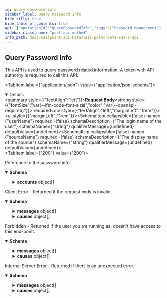 ```yaml
---
id: query-password-info
sidebar_label: Query Password Info
hide_title: true
hide_table_of_contents: true
api: {"operationId":"queryPasswordInfo","tags":["Password Management"],"description":"This API is used to query password related information. A token with API authority is required to call this API.","requestBody":{"required":true,"content":{"application/json":{"schema":{"type":"object","properties":{"userName":{"type":"string","description":"The login name of the user","example":"Abby.Smith"},"sourceName":{"type":"string","description":"The display name of the source","example":"My-AD"}}},"example":{"userName":"Abby.Smith","sourceName":"My-AD"}}}},"responses":{"200":{"description":"Reference to the password info.","content":{"application/json":{"schema":{"type":"object","properties":{"identityId":{"type":"string","example":"2c918085744fec4301746f9a5bce4605"},"sourceId":{"type":"string","example":"2c918083746f642c01746f990884012a"},"publicKeyId":{"type":"string","example":"N2M1OTJiMGEtMDJlZS00ZWU3LTkyYTEtNjA5YmI5NWE3ZWVh"},"publicKey":{"type":"string","description":"User's public key with Base64 encoding","example":"MIIBIjANBgkqhkiG9w0BAQEFAAOCAQ8AMIIBCgKCAQEAuGFkWi2J75TztpbaPKd36bJnIB3J8gZ6UcoS9oSDYsqBzPpTsfZXYaEf4Y4BKGgJIXmE/lwhwuj7mU1itdZ2qTSNFtnXA8Fn75c3UUkk+h+wdZbkuSmqlsJo3R1OnJkwkJggcAy9Jvk9jlcrNLWorpQ1w9raUvxtvfgkSdq153KxotenQ1HciSyZ0nA/Kw0UaucLnho8xdRowZs11afXGXA9IT9H6D8T6zUdtSxm0nAyH+mluma5LdTfaM50W3l/L8q56Vrqmx2pZIiwdx/0+g3Y++jV70zom0ZBkC1MmSoLMrQYG5OICNjr72f78B2PaGXfarQHqARLjKpMVt9YIQIDAQAB"},"accounts":{"type":"array","description":"Account info related to queried identity and source","items":{"type":"object","properties":{"accountId":{"type":"string","description":"Account ID of the account. This is specified per account schema in the source configuration. It is used to distinguish accounts. More info can be found here https://community.sailpoint.com/t5/IdentityNow-Connectors/How-do-I-designate-an-account-attribute-as-the-Account-ID-for-a/ta-p/80350","example":"CN=Abby Smith,OU=Austin,OU=Americas,OU=Demo,DC=seri,DC=acme,DC=com"},"accountName":{"type":"string","description":"Display name of the account. This is specified per account schema in the source configuration. It is used to display name of the account. More info can be found here https://community.sailpoint.com/t5/IdentityNow-Connectors/How-do-I-designate-an-account-attribute-as-the-Account-Name-for/ta-p/74008","example":"Abby.Smith"}}}},"policies":{"type":"array","description":"Password constraints","items":{"type":"string"},"example":["passwordRepeatedChar is 3","passwordMinAlpha is 1","passwordMinLength is 5","passwordMinNumeric is 1"]}}},"example":{"identityId":"2c918085744fec4301746f9a5bce4611","sourceId":"2c918083746f642c01746f9908840111","publicKeyId":"N2M1OTJiMGEtMDJlZS00ZWU3LTkyYTEtNjA5YmI5NWE3ZWVA","publicKey":"AIIBIjANBgkqhkiG9w0BAQEFAAOCAQ8AMIIBCgKCAQEAuGFkWi2J75TztpbaPKd36bJnIB3J8gZ6UcoS9oSDYsqBzPpTsfZXYaEf4Y4BKGgJIXmE/lwhwuj7mU1itdZ2qTSNFtnXA8Fn75c3UUkk+h+wdZbkuSmqlsJo3R1OnJkwkJggcAy9Jvk9jlcrNLWorpQ1w9raUvxtvfgkSdq153KxotenQ1HciSyZ0nA/Kw0UaucLnho8xdRowZs11afXGXA9IT9H6D8T6zUdtSxm0nAyH+mluma5LdTfaM50W3l/L8q56Vrqmx2pZIiwdx/0+g3Y++jV70zom0ZBkC1MmSoLMrQYG5OICNjr72f78B2PaGXfarQHqARLjKpMVt9YIQIDAQAB","accounts":[{"accountId":"CN=Abby Smith,OU=Austin,OU=Americas,OU=Demo,DC=seri,DC=acme,DC=com","accountName":"Abby.Smith"}],"policies":["passwordRepeatedChar is 3","passwordMinAlpha is 1","passwordMinLength is 5","passwordMinNumeric is 1"]}}}},"400":{"description":"Client Error - Returned if the request body is invalid.","content":{"application/json":{"schema":{"type":"object","properties":{"detailCode":{"type":"string","description":"Fine-grained error code providing more detail of the error.","example":"400.1 Bad Request Content"},"trackingId":{"type":"string","description":"Unique tracking id for the error.","example":"e7eab60924f64aa284175b9fa3309599"},"messages":{"type":"array","description":"Generic localized reason for error","items":{"type":"object","properties":{"locale":{"type":"string","description":"The locale for the message text, a BCP 47 language tag.","example":"en-US"},"localeOrigin":{"type":"string","enum":["DEFAULT","REQUEST"],"description":"An indicator of how the locale was selected. *DEFAULT* means the locale is the system default. *REQUEST* means the locale was selected from the request context (i.e., best match based on the *Accept-Language* header). Additional values may be added in the future without notice.","example":"DEFAULT"},"text":{"type":"string","description":"Actual text of the error message in the indicated locale.","example":"The request was syntactically correct but its content is semantically invalid."}}}},"causes":{"type":"array","description":"Plain-text descriptive reasons to provide additional detail to the text provided in the messages field","items":{"type":"object","properties":{"locale":{"type":"string","description":"The locale for the message text, a BCP 47 language tag.","example":"en-US"},"localeOrigin":{"type":"string","enum":["DEFAULT","REQUEST"],"description":"An indicator of how the locale was selected. *DEFAULT* means the locale is the system default. *REQUEST* means the locale was selected from the request context (i.e., best match based on the *Accept-Language* header). Additional values may be added in the future without notice.","example":"DEFAULT"},"text":{"type":"string","description":"Actual text of the error message in the indicated locale.","example":"The request was syntactically correct but its content is semantically invalid."}}}}}}}}},"403":{"description":"Forbidden - Returned if the user you are running as, doesn't have access to this end-point.","content":{"application/json":{"schema":{"type":"object","properties":{"detailCode":{"type":"string","description":"Fine-grained error code providing more detail of the error.","example":"400.1 Bad Request Content"},"trackingId":{"type":"string","description":"Unique tracking id for the error.","example":"e7eab60924f64aa284175b9fa3309599"},"messages":{"type":"array","description":"Generic localized reason for error","items":{"type":"object","properties":{"locale":{"type":"string","description":"The locale for the message text, a BCP 47 language tag.","example":"en-US"},"localeOrigin":{"type":"string","enum":["DEFAULT","REQUEST"],"description":"An indicator of how the locale was selected. *DEFAULT* means the locale is the system default. *REQUEST* means the locale was selected from the request context (i.e., best match based on the *Accept-Language* header). Additional values may be added in the future without notice.","example":"DEFAULT"},"text":{"type":"string","description":"Actual text of the error message in the indicated locale.","example":"The request was syntactically correct but its content is semantically invalid."}}}},"causes":{"type":"array","description":"Plain-text descriptive reasons to provide additional detail to the text provided in the messages field","items":{"type":"object","properties":{"locale":{"type":"string","description":"The locale for the message text, a BCP 47 language tag.","example":"en-US"},"localeOrigin":{"type":"string","enum":["DEFAULT","REQUEST"],"description":"An indicator of how the locale was selected. *DEFAULT* means the locale is the system default. *REQUEST* means the locale was selected from the request context (i.e., best match based on the *Accept-Language* header). Additional values may be added in the future without notice.","example":"DEFAULT"},"text":{"type":"string","description":"Actual text of the error message in the indicated locale.","example":"The request was syntactically correct but its content is semantically invalid."}}}}}},"examples":{"403":{"summary":"An example of a 403 response object","value":{"detailCode":"403 Forbidden","trackingId":"b21b1f7ce4da4d639f2c62a57171b427","messages":[{"locale":"en-US","localeOrigin":"DEFAULT","text":"The server understood the request but refuses to authorize it."}]}}}}}},"500":{"description":"Internal Server Error - Returned if there is an unexpected error.","content":{"application/json":{"schema":{"type":"object","properties":{"detailCode":{"type":"string","description":"Fine-grained error code providing more detail of the error.","example":"400.1 Bad Request Content"},"trackingId":{"type":"string","description":"Unique tracking id for the error.","example":"e7eab60924f64aa284175b9fa3309599"},"messages":{"type":"array","description":"Generic localized reason for error","items":{"type":"object","properties":{"locale":{"type":"string","description":"The locale for the message text, a BCP 47 language tag.","example":"en-US"},"localeOrigin":{"type":"string","enum":["DEFAULT","REQUEST"],"description":"An indicator of how the locale was selected. *DEFAULT* means the locale is the system default. *REQUEST* means the locale was selected from the request context (i.e., best match based on the *Accept-Language* header). Additional values may be added in the future without notice.","example":"DEFAULT"},"text":{"type":"string","description":"Actual text of the error message in the indicated locale.","example":"The request was syntactically correct but its content is semantically invalid."}}}},"causes":{"type":"array","description":"Plain-text descriptive reasons to provide additional detail to the text provided in the messages field","items":{"type":"object","properties":{"locale":{"type":"string","description":"The locale for the message text, a BCP 47 language tag.","example":"en-US"},"localeOrigin":{"type":"string","enum":["DEFAULT","REQUEST"],"description":"An indicator of how the locale was selected. *DEFAULT* means the locale is the system default. *REQUEST* means the locale was selected from the request context (i.e., best match based on the *Accept-Language* header). Additional values may be added in the future without notice.","example":"DEFAULT"},"text":{"type":"string","description":"Actual text of the error message in the indicated locale.","example":"The request was syntactically correct but its content is semantically invalid."}}}}}},"examples":{"500":{"summary":"An example of a 500 response object","value":{"detailCode":"500.0 Internal Fault","trackingId":"b21b1f7ce4da4d639f2c62a57171b427","messages":[{"locale":"en-US","localeOrigin":"DEFAULT","text":"An internal fault occurred."}]}}}}}}},"method":"post","path":"/query-password-info","servers":[{"url":"https://{tenant}.api.identitynow.com/beta","description":"This is the beta API server.","variables":{"tenant":{"default":"sailpoint","description":"This is the name of your tenant, typically your company's name."}}}],"security":[{"oauth2":[]}],"securitySchemes":{"oauth2":{"type":"oauth2","description":"OAuth2 Bearer token (JWT). See [IdentityNow REST API Authentication](https://developer.sailpoint.com/docs/authentication.html) for more information.\n- Directions for generating a [personal access token](https://developer.sailpoint.com/docs/authentication.html#personal-access-tokens)\n- Directions using [client credentials flow](https://developer.sailpoint.com/docs/authentication.html#client-credentials-grant-flow)\n- Directions for using [authorization code flow](https://developer.sailpoint.com/docs/authentication.html#authorization-code-grant-flow)\n\nWhich authentication method should I choose?  See our [guide](https://developer.sailpoint.com/docs/authentication.html#which-oauth-2-0-grant-flow-should-i-use)\n\nLearn more about how to find your `tokenUrl` and `authorizationUrl` [in our docs](https://developer.sailpoint.com/docs/authentication.html#finding-your-tenant-s-oauth-details)\n","flows":{"clientCredentials":{"tokenUrl":"https://tenant.api.identitynow.com/oauth/token","scopes":{"sp:scopes:default":"default scope","sp:scopes:all":"access to all scopes"}},"authorizationCode":{"authorizationUrl":"https://tenant.identitynow.com/oauth/authorize","tokenUrl":"https://tenant.api.identitynow.com/oauth/token","scopes":{"sp:scopes:default":"default scope","sp:scopes:all":"access to all scopes"}}}}},"jsonRequestBodyExample":{"userName":"Abby.Smith","sourceName":"My-AD"},"info":{"contact":{"email":"developers@sailpoint.com","name":"Developer Relations","url":"https://developer.sailpoint.com/discuss"},"description":"These are the public, beta APIs for SailPoint's SaaS services and are subject to change.","title":"SailPoint - Beta SaaS API","version":"3.1.0-beta"},"postman":{"name":"Query Password Info","description":{"content":"This API is used to query password related information. A token with API authority is required to call this API.","type":"text/plain"},"url":{"path":["query-password-info"],"host":["{{baseUrl}}"],"query":[],"variable":[]},"header":[{"key":"Content-Type","value":"application/json"},{"key":"Accept","value":"application/json"}],"method":"POST","body":{"mode":"raw","raw":"\"\"","options":{"raw":{"language":"json"}}}}}
sidebar_class_name: "post api-method"
info_path: docs/sailpoint-api-beta/sail-point-beta-saa-s-api
---
```



## Query Password Info



This API is used to query password related information. A token with API authority is required to call this API.

<MimeTabs><TabItem label={"application/json"} value={"application/json-schema"}><details style={{}} data-collapsed={false} open={true}><summary style={{"textAlign":"left"}}><strong>Request Body</strong><strong style={{"fontSize":"var(--ifm-code-font-size)","color":"var(--openapi-required)"}}> required</strong></summary><div style={{"textAlign":"left","marginLeft":"1rem"}}></div><ul style={{"marginLeft":"1rem"}}><SchemaItem collapsible={false} name={"userName"} required={false} schemaDescription={"The login name of the user"} schemaName={"string"} qualifierMessage={undefined} defaultValue={undefined}></SchemaItem><SchemaItem collapsible={false} name={"sourceName"} required={false} schemaDescription={"The display name of the source"} schemaName={"string"} qualifierMessage={undefined} defaultValue={undefined}></SchemaItem></ul></details></TabItem></MimeTabs><div><ApiTabs><TabItem label={"200"} value={"200"}><div>

Reference to the password info.

</div><div><MimeTabs groupId={"mime-type"}><TabItem label={"application/json"} value={"application/json"}><SchemaTabs groupId={"schema-tabs"}><TabTtem label={"Schema"} value={"Schema"}><details style={{}} data-collapsed={false} open={true}><summary style={{"textAlign":"left"}}><strong>Schema</strong></summary><div style={{"textAlign":"left","marginLeft":"1rem"}}></div><ul style={{"marginLeft":"1rem"}}><SchemaItem collapsible={false} name={"identityId"} required={false} schemaDescription={undefined} schemaName={"string"} qualifierMessage={undefined} defaultValue={undefined}></SchemaItem><SchemaItem collapsible={false} name={"sourceId"} required={false} schemaDescription={undefined} schemaName={"string"} qualifierMessage={undefined} defaultValue={undefined}></SchemaItem><SchemaItem collapsible={false} name={"publicKeyId"} required={false} schemaDescription={undefined} schemaName={"string"} qualifierMessage={undefined} defaultValue={undefined}></SchemaItem><SchemaItem collapsible={false} name={"publicKey"} required={false} schemaDescription={"User's public key with Base64 encoding"} schemaName={"string"} qualifierMessage={undefined} defaultValue={undefined}></SchemaItem><SchemaItem collapsible={true} className={"schemaItem"}><details style={{}}><summary style={{}}><strong>accounts</strong><span style={{"opacity":"0.6"}}> object[]</span></summary><div style={{"marginLeft":"1rem"}}><div style={{"marginTop":".5rem","marginBottom":".5rem"}}>

Account info related to queried identity and source

</div><SchemaItem collapsible={false} name={"accountId"} required={false} schemaDescription={"Account ID of the account. This is specified per account schema in the source configuration. It is used to distinguish accounts. More info can be found here https://community.sailpoint.com/t5/IdentityNow-Connectors/How-do-I-designate-an-account-attribute-as-the-Account-ID-for-a/ta-p/80350"} schemaName={"string"} qualifierMessage={undefined} defaultValue={undefined}></SchemaItem><SchemaItem collapsible={false} name={"accountName"} required={false} schemaDescription={"Display name of the account. This is specified per account schema in the source configuration. It is used to display name of the account. More info can be found here https://community.sailpoint.com/t5/IdentityNow-Connectors/How-do-I-designate-an-account-attribute-as-the-Account-Name-for/ta-p/74008"} schemaName={"string"} qualifierMessage={undefined} defaultValue={undefined}></SchemaItem></div></details></SchemaItem><SchemaItem collapsible={false} name={"policies"} required={false} schemaDescription={"Password constraints"} schemaName={"string[]"} qualifierMessage={undefined} defaultValue={undefined}></SchemaItem></ul></details></TabTtem><TabItem label={"Example"} value={"Example"}><ResponseSamples responseExample={"{\n  \"identityId\": \"2c918085744fec4301746f9a5bce4611\",\n  \"sourceId\": \"2c918083746f642c01746f9908840111\",\n  \"publicKeyId\": \"N2M1OTJiMGEtMDJlZS00ZWU3LTkyYTEtNjA5YmI5NWE3ZWVA\",\n  \"publicKey\": \"AIIBIjANBgkqhkiG9w0BAQEFAAOCAQ8AMIIBCgKCAQEAuGFkWi2J75TztpbaPKd36bJnIB3J8gZ6UcoS9oSDYsqBzPpTsfZXYaEf4Y4BKGgJIXmE/lwhwuj7mU1itdZ2qTSNFtnXA8Fn75c3UUkk+h+wdZbkuSmqlsJo3R1OnJkwkJggcAy9Jvk9jlcrNLWorpQ1w9raUvxtvfgkSdq153KxotenQ1HciSyZ0nA/Kw0UaucLnho8xdRowZs11afXGXA9IT9H6D8T6zUdtSxm0nAyH+mluma5LdTfaM50W3l/L8q56Vrqmx2pZIiwdx/0+g3Y++jV70zom0ZBkC1MmSoLMrQYG5OICNjr72f78B2PaGXfarQHqARLjKpMVt9YIQIDAQAB\",\n  \"accounts\": [\n    {\n      \"accountId\": \"CN=Abby Smith,OU=Austin,OU=Americas,OU=Demo,DC=seri,DC=acme,DC=com\",\n      \"accountName\": \"Abby.Smith\"\n    }\n  ],\n  \"policies\": [\n    \"passwordRepeatedChar is 3\",\n    \"passwordMinAlpha is 1\",\n    \"passwordMinLength is 5\",\n    \"passwordMinNumeric is 1\"\n  ]\n}"}></ResponseSamples></TabItem></SchemaTabs></TabItem></MimeTabs></div></TabItem><TabItem label={"400"} value={"400"}><div>

Client Error - Returned if the request body is invalid.

</div><div><MimeTabs groupId={"mime-type"}><TabItem label={"application/json"} value={"application/json"}><SchemaTabs groupId={"schema-tabs"}><TabTtem label={"Schema"} value={"Schema"}><details style={{}} data-collapsed={false} open={true}><summary style={{"textAlign":"left"}}><strong>Schema</strong></summary><div style={{"textAlign":"left","marginLeft":"1rem"}}></div><ul style={{"marginLeft":"1rem"}}><SchemaItem collapsible={false} name={"detailCode"} required={false} schemaDescription={"Fine-grained error code providing more detail of the error."} schemaName={"string"} qualifierMessage={undefined} defaultValue={undefined}></SchemaItem><SchemaItem collapsible={false} name={"trackingId"} required={false} schemaDescription={"Unique tracking id for the error."} schemaName={"string"} qualifierMessage={undefined} defaultValue={undefined}></SchemaItem><SchemaItem collapsible={true} className={"schemaItem"}><details style={{}}><summary style={{}}><strong>messages</strong><span style={{"opacity":"0.6"}}> object[]</span></summary><div style={{"marginLeft":"1rem"}}><div style={{"marginTop":".5rem","marginBottom":".5rem"}}>

Generic localized reason for error

</div><SchemaItem collapsible={false} name={"locale"} required={false} schemaDescription={"The locale for the message text, a BCP 47 language tag."} schemaName={"string"} qualifierMessage={undefined} defaultValue={undefined}></SchemaItem><SchemaItem collapsible={false} name={"localeOrigin"} required={false} schemaDescription={"An indicator of how the locale was selected. *DEFAULT* means the locale is the system default. *REQUEST* means the locale was selected from the request context (i.e., best match based on the *Accept-Language* header). Additional values may be added in the future without notice."} schemaName={"string"} qualifierMessage={"**Possible values:** [`DEFAULT`, `REQUEST`]"} defaultValue={undefined}></SchemaItem><SchemaItem collapsible={false} name={"text"} required={false} schemaDescription={"Actual text of the error message in the indicated locale."} schemaName={"string"} qualifierMessage={undefined} defaultValue={undefined}></SchemaItem></div></details></SchemaItem><SchemaItem collapsible={true} className={"schemaItem"}><details style={{}}><summary style={{}}><strong>causes</strong><span style={{"opacity":"0.6"}}> object[]</span></summary><div style={{"marginLeft":"1rem"}}><div style={{"marginTop":".5rem","marginBottom":".5rem"}}>

Plain-text descriptive reasons to provide additional detail to the text provided in the messages field

</div><SchemaItem collapsible={false} name={"locale"} required={false} schemaDescription={"The locale for the message text, a BCP 47 language tag."} schemaName={"string"} qualifierMessage={undefined} defaultValue={undefined}></SchemaItem><SchemaItem collapsible={false} name={"localeOrigin"} required={false} schemaDescription={"An indicator of how the locale was selected. *DEFAULT* means the locale is the system default. *REQUEST* means the locale was selected from the request context (i.e., best match based on the *Accept-Language* header). Additional values may be added in the future without notice."} schemaName={"string"} qualifierMessage={"**Possible values:** [`DEFAULT`, `REQUEST`]"} defaultValue={undefined}></SchemaItem><SchemaItem collapsible={false} name={"text"} required={false} schemaDescription={"Actual text of the error message in the indicated locale."} schemaName={"string"} qualifierMessage={undefined} defaultValue={undefined}></SchemaItem></div></details></SchemaItem></ul></details></TabTtem></SchemaTabs></TabItem></MimeTabs></div></TabItem><TabItem label={"403"} value={"403"}><div>

Forbidden - Returned if the user you are running as, doesn't have access to this end-point.

</div><div><MimeTabs groupId={"mime-type"}><TabItem label={"application/json"} value={"application/json"}><SchemaTabs groupId={"schema-tabs"}><TabTtem label={"Schema"} value={"Schema"}><details style={{}} data-collapsed={false} open={true}><summary style={{"textAlign":"left"}}><strong>Schema</strong></summary><div style={{"textAlign":"left","marginLeft":"1rem"}}></div><ul style={{"marginLeft":"1rem"}}><SchemaItem collapsible={false} name={"detailCode"} required={false} schemaDescription={"Fine-grained error code providing more detail of the error."} schemaName={"string"} qualifierMessage={undefined} defaultValue={undefined}></SchemaItem><SchemaItem collapsible={false} name={"trackingId"} required={false} schemaDescription={"Unique tracking id for the error."} schemaName={"string"} qualifierMessage={undefined} defaultValue={undefined}></SchemaItem><SchemaItem collapsible={true} className={"schemaItem"}><details style={{}}><summary style={{}}><strong>messages</strong><span style={{"opacity":"0.6"}}> object[]</span></summary><div style={{"marginLeft":"1rem"}}><div style={{"marginTop":".5rem","marginBottom":".5rem"}}>

Generic localized reason for error

</div><SchemaItem collapsible={false} name={"locale"} required={false} schemaDescription={"The locale for the message text, a BCP 47 language tag."} schemaName={"string"} qualifierMessage={undefined} defaultValue={undefined}></SchemaItem><SchemaItem collapsible={false} name={"localeOrigin"} required={false} schemaDescription={"An indicator of how the locale was selected. *DEFAULT* means the locale is the system default. *REQUEST* means the locale was selected from the request context (i.e., best match based on the *Accept-Language* header). Additional values may be added in the future without notice."} schemaName={"string"} qualifierMessage={"**Possible values:** [`DEFAULT`, `REQUEST`]"} defaultValue={undefined}></SchemaItem><SchemaItem collapsible={false} name={"text"} required={false} schemaDescription={"Actual text of the error message in the indicated locale."} schemaName={"string"} qualifierMessage={undefined} defaultValue={undefined}></SchemaItem></div></details></SchemaItem><SchemaItem collapsible={true} className={"schemaItem"}><details style={{}}><summary style={{}}><strong>causes</strong><span style={{"opacity":"0.6"}}> object[]</span></summary><div style={{"marginLeft":"1rem"}}><div style={{"marginTop":".5rem","marginBottom":".5rem"}}>

Plain-text descriptive reasons to provide additional detail to the text provided in the messages field

</div><SchemaItem collapsible={false} name={"locale"} required={false} schemaDescription={"The locale for the message text, a BCP 47 language tag."} schemaName={"string"} qualifierMessage={undefined} defaultValue={undefined}></SchemaItem><SchemaItem collapsible={false} name={"localeOrigin"} required={false} schemaDescription={"An indicator of how the locale was selected. *DEFAULT* means the locale is the system default. *REQUEST* means the locale was selected from the request context (i.e., best match based on the *Accept-Language* header). Additional values may be added in the future without notice."} schemaName={"string"} qualifierMessage={"**Possible values:** [`DEFAULT`, `REQUEST`]"} defaultValue={undefined}></SchemaItem><SchemaItem collapsible={false} name={"text"} required={false} schemaDescription={"Actual text of the error message in the indicated locale."} schemaName={"string"} qualifierMessage={undefined} defaultValue={undefined}></SchemaItem></div></details></SchemaItem></ul></details></TabTtem><TabItem label={"403"} value={"403"}><ResponseSamples responseExample={"{\n  \"detailCode\": \"403 Forbidden\",\n  \"trackingId\": \"b21b1f7ce4da4d639f2c62a57171b427\",\n  \"messages\": [\n    {\n      \"locale\": \"en-US\",\n      \"localeOrigin\": \"DEFAULT\",\n      \"text\": \"The server understood the request but refuses to authorize it.\"\n    }\n  ]\n}"}></ResponseSamples></TabItem></SchemaTabs></TabItem></MimeTabs></div></TabItem><TabItem label={"500"} value={"500"}><div>

Internal Server Error - Returned if there is an unexpected error.

</div><div><MimeTabs groupId={"mime-type"}><TabItem label={"application/json"} value={"application/json"}><SchemaTabs groupId={"schema-tabs"}><TabTtem label={"Schema"} value={"Schema"}><details style={{}} data-collapsed={false} open={true}><summary style={{"textAlign":"left"}}><strong>Schema</strong></summary><div style={{"textAlign":"left","marginLeft":"1rem"}}></div><ul style={{"marginLeft":"1rem"}}><SchemaItem collapsible={false} name={"detailCode"} required={false} schemaDescription={"Fine-grained error code providing more detail of the error."} schemaName={"string"} qualifierMessage={undefined} defaultValue={undefined}></SchemaItem><SchemaItem collapsible={false} name={"trackingId"} required={false} schemaDescription={"Unique tracking id for the error."} schemaName={"string"} qualifierMessage={undefined} defaultValue={undefined}></SchemaItem><SchemaItem collapsible={true} className={"schemaItem"}><details style={{}}><summary style={{}}><strong>messages</strong><span style={{"opacity":"0.6"}}> object[]</span></summary><div style={{"marginLeft":"1rem"}}><div style={{"marginTop":".5rem","marginBottom":".5rem"}}>

Generic localized reason for error

</div><SchemaItem collapsible={false} name={"locale"} required={false} schemaDescription={"The locale for the message text, a BCP 47 language tag."} schemaName={"string"} qualifierMessage={undefined} defaultValue={undefined}></SchemaItem><SchemaItem collapsible={false} name={"localeOrigin"} required={false} schemaDescription={"An indicator of how the locale was selected. *DEFAULT* means the locale is the system default. *REQUEST* means the locale was selected from the request context (i.e., best match based on the *Accept-Language* header). Additional values may be added in the future without notice."} schemaName={"string"} qualifierMessage={"**Possible values:** [`DEFAULT`, `REQUEST`]"} defaultValue={undefined}></SchemaItem><SchemaItem collapsible={false} name={"text"} required={false} schemaDescription={"Actual text of the error message in the indicated locale."} schemaName={"string"} qualifierMessage={undefined} defaultValue={undefined}></SchemaItem></div></details></SchemaItem><SchemaItem collapsible={true} className={"schemaItem"}><details style={{}}><summary style={{}}><strong>causes</strong><span style={{"opacity":"0.6"}}> object[]</span></summary><div style={{"marginLeft":"1rem"}}><div style={{"marginTop":".5rem","marginBottom":".5rem"}}>

Plain-text descriptive reasons to provide additional detail to the text provided in the messages field

</div><SchemaItem collapsible={false} name={"locale"} required={false} schemaDescription={"The locale for the message text, a BCP 47 language tag."} schemaName={"string"} qualifierMessage={undefined} defaultValue={undefined}></SchemaItem><SchemaItem collapsible={false} name={"localeOrigin"} required={false} schemaDescription={"An indicator of how the locale was selected. *DEFAULT* means the locale is the system default. *REQUEST* means the locale was selected from the request context (i.e., best match based on the *Accept-Language* header). Additional values may be added in the future without notice."} schemaName={"string"} qualifierMessage={"**Possible values:** [`DEFAULT`, `REQUEST`]"} defaultValue={undefined}></SchemaItem><SchemaItem collapsible={false} name={"text"} required={false} schemaDescription={"Actual text of the error message in the indicated locale."} schemaName={"string"} qualifierMessage={undefined} defaultValue={undefined}></SchemaItem></div></details></SchemaItem></ul></details></TabTtem><TabItem label={"500"} value={"500"}><ResponseSamples responseExample={"{\n  \"detailCode\": \"500.0 Internal Fault\",\n  \"trackingId\": \"b21b1f7ce4da4d639f2c62a57171b427\",\n  \"messages\": [\n    {\n      \"locale\": \"en-US\",\n      \"localeOrigin\": \"DEFAULT\",\n      \"text\": \"An internal fault occurred.\"\n    }\n  ]\n}"}></ResponseSamples></TabItem></SchemaTabs></TabItem></MimeTabs></div></TabItem></ApiTabs></div>
      
